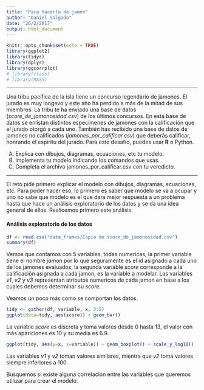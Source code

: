 ```yaml
---
title: "Para hacerla de jamón"
author: "Daniel Salgado"
date: "26/2/2017"
output: html_document
---
```


```r
knitr::opts_chunk$set(echo = TRUE)
library(ggplot2)
library(tidyr)
library(dplyr)
library(ggcorrplot)
# library(class)
# library(MASS)
```

*** 
Una tribu pacífica de la isla tiene un concurso legendario de jamones. El jurado es muy longevo y este año ha perdido a más de la mitad de sus miembros. La tribu te ha enviado una base de datos (*score_de_jamonosidad.csv*) de los últimos concursos. En esta base de datos se enlistan distintos especímenes de jamones con la calificación que el jurado otorgó a cada uno. También has recibido una base de datos de jamones no calificados (*jamones_por_calificar.csv*) que deberás calificar, honrando el espíritu del jurado.
Para este desafío, puedes usar **R** o Python.

A.	Explica con dibujos, diagramas, ecuaciones, etc tu modelo.
B.	Implementa tu modelo indicando los comandos que usas.
C.	Completa el archivo jamones_por_calificar.csv con tu veredicto.

*** 

El reto pide primero explicar el modelo con dibujos, diagramas, ecuaciones, etc.
Para poder hacer eso, lo primero es saber que modelo se va a ocupar y uno no sabe que modelo es el que dara mejor respuesta a un problema hasta que hace un análisis exploratorio de los datos y se da una idea general de ellos. Realicemos primero este análisis.

#### Análisis exploratorio de los datos

```r
df <- read.csv("data_frames/Copia de score_de_jamonosidad.csv")
summary(df)
```


Vemos que contamos con 5 variables, todas numericas, la primer variable tiene el nombre *jamon* por lo que seguramente es el id asignado a cada uno de los jamones evaluados, la segunda variable *score* corresponde a la calificación asignada a cada jamon, es la variable a modelar. Las variables *v1*, *v2* y *v3* representan atributos numericos de cada jamon en base a los cuales debemos determinar su *score*.

Veamos un poco más como se comportan los datos.

```r
tidy <- gather(df, variable, x, 3:5)
ggplot(data=tidy, aes(score)) + geom_bar()
```

La variable *score* es discreta y toma valores desde 0 hasta 13, el valor con más apariciones es 10 y su media es 6.9.

```r
ggplot(tidy, aes(y=x, x=variable)) + geom_boxplot() + scale_y_log10()
```

Las variables *v1* y *v2* toman valores similares, mientra que *v2* toma valores siempre inferiores a 100.

Busquemos si existe alguna correlación entre las variables que queremos utilizar para crear el modelo.
